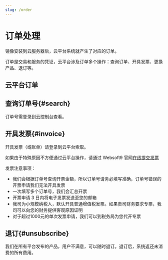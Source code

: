 ```yaml
---
slug: /order
---
```




# 订单处理

镜像安装到云服务器后，云平台系统就产生了对应的订单。  

订单是交易和服务的凭证，云平台涉及订单多个操作：查询订单、开具发票、更换产品、退订等。  

## 云平台订单

<DocCardList items={useCurrentSidebarCategory().items}/>

## 查询订单号{#search}

订单号需登录到云控制台查看。


## 开具发票{#invoice}

开具发票（或账单）请登录到云平台索取。     

如果由于特殊原因不方便通过云平台操作，请通过 Websoft9 官网[在线提交发票](https://share.hsforms.com/1GJv3at4TRpOXm_YW_76OVg568t5)

发票注意事项：

* 我们会根据订单号查询开票金额，所以订单号请务必填写准确，订单号错误的开票申请我们无法开具发票
* 一次填写多个订单号，我们会汇总开票
* 开票申请 3 日内将电子发票发送至您的邮箱
* 我司为小规模纳税人，默认开具普通增值税发票。如果贵司财务要求专票，我司可以向您的财务提供客观原因证明
* 对于超过1000元的单次发票申请，我们可以到税务局为您代开专票

## 退订{#unsubscribe}

我们在所有平台发布的产品，用户不满意，可以随时退订。退订后，系统返还未消费的所有费用。
